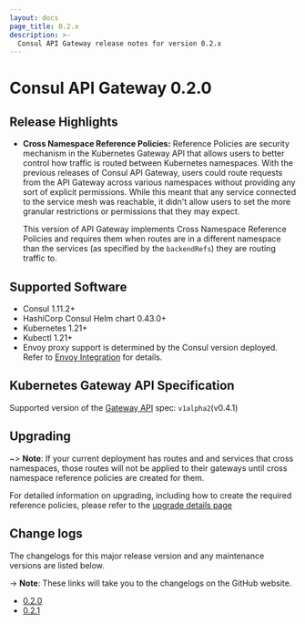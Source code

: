 ```yaml
---
layout: docs
page_title: 0.2.x
description: >-
  Consul API Gateway release notes for version 0.2.x
---
```


# Consul API Gateway 0.2.0

## Release Highlights

- **Cross Namespace Reference Policies:**  Reference Policies are security
  mechanism in the Kubernetes Gateway API that allows users to better control
  how traffic is routed between Kubernetes namespaces. With the previous
  releases of Consul API Gateway, users could route requests from the API
  Gateway across various namespaces without providing any sort of explicit
  permissions. While this meant that any service connected to the service mesh
  was reachable, it didn't allow users to set the more granular restrictions or
  permissions that they may expect.

  This version of API Gateway implements Cross Namespace Reference Policies
  and requires them when routes are in a different namespace than the services
  (as specified by the `backendRefs`) they are routing traffic to.

## Supported Software

- Consul 1.11.2+
- HashiCorp Consul Helm chart 0.43.0+
- Kubernetes 1.21+
- Kubectl 1.21+
- Envoy proxy support is determined by the Consul version deployed. Refer to
  [Envoy Integration](/consul/docs/reference/proxy/envoy) for details.

## Kubernetes Gateway API Specification

Supported version of the [Gateway API](https://gateway-api.sigs.k8s.io/) spec: `v1alpha2`(v0.4.1)

## Upgrading

~> **Note**: If your current deployment has routes and and services that cross namespaces, those routes will not be applied to their gateways until cross namespace reference policies are created for them.

For detailed information on upgrading, including how to create the required reference policies, please refer to the [upgrade details page](/consul/docs/connect/gateways/api-gateway/upgrades-k8s)

## Change logs

The changelogs for this major release version and any maintenance versions are listed below.

-> **Note**: These links will take you to the changelogs on the GitHub website.

- [0.2.0](https://github.com/hashicorp/consul-api-gateway/releases/tag/v0.2.0)
- [0.2.1](https://github.com/hashicorp/consul-api-gateway/releases/tag/v0.2.1)
